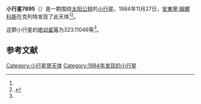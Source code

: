 {{Infobox planet
| bgcolour = #FFFFC0
| name = 7695 Premysl
| symbol = 
| image = 
| caption = 
| discovery = yes
| discovery_ref = 
| discoverer = [[安東寧·姆爾科斯|安東寧·姆爾科斯]]
| discovery_site = [[克列特|克列特]] 
| discovered = 1984年11月27日
| designations = yes
| mp_name = 
| named_after = 
| alt_names = 1984 WA1/ 1991 VF
| mp_category = [[主带小行星|主带小行星]]
| orbit_ref = <ref name="a">[http://ssd.jpl.nasa.gov/sbdb.cgi?sstr=7695 7695 Premysl] {{Wayback|url=http://ssd.jpl.nasa.gov/sbdb.cgi?sstr=7695 |date=20210816100651 }}，小行星數據庫瀏覽器（JPL Small-Body Database Browser）－[[美国国家航空航天局|美国国家航空航天局]]喷气推进实验室</ref>
| epoch = 2456400.5 (2013年4月18日更新)
| aphelion = {{convert|2.8997482|AU|km|3|abbr=on|lk=out}}
| perihelion = {{convert|1.6970928|AU|km|3|abbr=on}}
| semimajor = {{convert|2.2984205|AU|km|3|abbr=on}}
| eccentricity = 0.2616265
| period = 1272.748659 [[日|日]]<br />3.48[[儒略年|儒略年]]
| avg_speed = 
| inclination = 26.00951
| asc_node = 54.63636
| mean_anomaly = 
| arg_peri = 323.11046
| satellites = 
| physical_characteristics = yes
| dimensions = 
| mass = 
| density = 
| surface_grav = 
| escape_velocity = 
| sidereal_day = 
| axial_tilt = 
| pole_ecliptic_lat = 
| pole_ecliptic_lon = 
| albedo = 
| temperatures= 
| temp_name1 = 
| mean_temp_1 = 
| max_temp_1 = 
| temp_name2 = 
| max_temp_2 = 
| spectral_type = 
| abs_magnitude = 323.11046
}}

'''小行星7695'''（{{lang-en|7695 Premysl}}）是一颗围绕[[太阳|太阳]][[公转|公转]]的[[小行星|小行星]]。1984年11月27日，[[安東寧·姆爾科斯|安東寧·姆爾科斯]]在克列特发现了此天体<ref name="a" /><ref>{{cite news|title=小行星列表|url=http://cfa-www.harvard.edu/iau/lists/NumberedMPs.txt|accessdate=2013-07-08|newspaper=哈佛大学|archive-date=2008-05-17|archive-url=https://web.archive.org/web/20080517010638/http://cfa-www.harvard.edu/iau/lists/NumberedMPs.txt|dead-url=no}}</ref>。

这颗小行星的[[绝对星等|绝对星等]]为323.11046等<ref name="a" />。

==参考文献==
{{reflist}}
{{Minor Planet Number|[[小行星7694|小行星7694]]|[[小行星7696|小行星7696]]}}

{{小天体}}

[[Category:小行星带天体|Category:小行星带天体]]
[[Category:1984年发现的小行星|Category:1984年发现的小行星]]

{{asteroid-stub}}